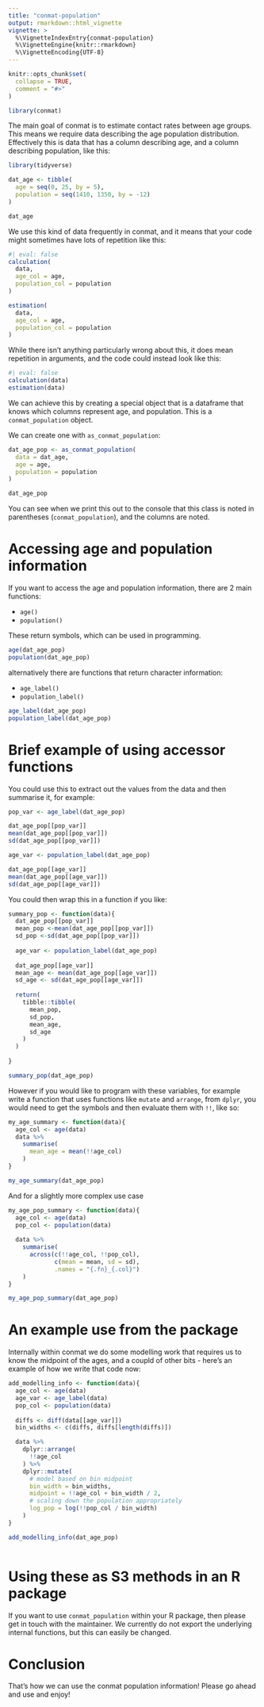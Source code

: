 ```yaml
---
title: "conmat-population"
output: rmarkdown::html_vignette
vignette: >
  %\VignetteIndexEntry{conmat-population}
  %\VignetteEngine{knitr::rmarkdown}
  %\VignetteEncoding{UTF-8}
---
```


```r
knitr::opts_chunk$set(
  collapse = TRUE,
  comment = "#>"
)
```

```r
library(conmat)
```

The main goal of conmat is to estimate contact rates between age groups. This means we require data describing the age population distribution. Effectively this is data that has a column describing age, and a column describing population, like this:

```r
library(tidyverse)

dat_age <- tibble(
  age = seq(0, 25, by = 5),
  population = seq(1410, 1350, by = -12)
)

dat_age
```

We use this kind of data frequently in conmat, and it means that your code might sometimes have lots of repetition like this:

```r
#| eval: false
calculation(
  data,
  age_col = age,
  population_col = population
)

estimation(
  data,
  age_col = age,
  population_col = population
)
```

While there isn't anything particularly wrong about this, it does mean repetition in arguments, and the code could instead look like this:

```r
#| eval: false
calculation(data)
estimation(data)
```

We can achieve this by creating a special object that is a dataframe that knows which columns represent age, and population. This is a `conmat_population` object.

We can create one with `as_conmat_population`:

```r
dat_age_pop <- as_conmat_population(
  data = dat_age,
  age = age,
  population = population
)

dat_age_pop
```

You can see when we print this out to the console that this class is noted in parentheses (`conmat_population`), and the columns are noted.

# Accessing age and population information

If you want to access the age and population information, there are 2 main functions:

- `age()`
- `population()`

These return symbols, which can be used in programming.

```r
age(dat_age_pop)
population(dat_age_pop)
```

alternatively there are functions that return character information:

- `age_label()`
- `population_label()`

```r
age_label(dat_age_pop)
population_label(dat_age_pop)
```

# Brief example of using accessor functions

You could use this to extract out the values from the data and then summarise it, for example:

```r
pop_var <- age_label(dat_age_pop)

dat_age_pop[[pop_var]]
mean(dat_age_pop[[pop_var]])
sd(dat_age_pop[[pop_var]])

age_var <- population_label(dat_age_pop)

dat_age_pop[[age_var]]
mean(dat_age_pop[[age_var]])
sd(dat_age_pop[[age_var]])
```

You could then wrap this in a function if you like:

```r
summary_pop <- function(data){
  dat_age_pop[[pop_var]]
  mean_pop <-mean(dat_age_pop[[pop_var]])
  sd_pop <-sd(dat_age_pop[[pop_var]])
  
  age_var <- population_label(dat_age_pop)
  
  dat_age_pop[[age_var]]
  mean_age <- mean(dat_age_pop[[age_var]])
  sd_age <- sd(dat_age_pop[[age_var]])
  
  return(
    tibble::tibble(
      mean_pop,
      sd_pop,
      mean_age,
      sd_age
    )
  )
  
}

summary_pop(dat_age_pop)
```


However if you would like to program with these variables, for example write a function that uses functions like `mutate` and `arrange`, from `dplyr`, you would need to get the symbols and then evaluate them with `!!`, like so:

```r
my_age_summary <- function(data){
  age_col <- age(data)
  data %>% 
    summarise(
      mean_age = mean(!!age_col)
    )
}

my_age_summary(dat_age_pop)
```

And for a slightly more complex use case

```r
my_age_pop_summary <- function(data){
  age_col <- age(data)
  pop_col <- population(data)
  
  data %>% 
    summarise(
      across(c(!!age_col, !!pop_col),
             c(mean = mean, sd = sd),
             .names = "{.fn}_{.col}")
    )
}

my_age_pop_summary(dat_age_pop)
```

# An example use from the package

Internally within conmat we do some modelling work that requires us to know the midpoint of the ages, and a coupld of other bits - here's an example of how we write that code now:

```r
add_modelling_info <- function(data){
  age_col <- age(data)
  age_var <- age_label(data)
  pop_col <- population(data)
  
  diffs <- diff(data[[age_var]])
  bin_widths <- c(diffs, diffs[length(diffs)])

  data %>%
    dplyr::arrange(
      !!age_col
    ) %>%
    dplyr::mutate(
      # model based on bin midpoint
      bin_width = bin_widths,
      midpoint = !!age_col + bin_width / 2,
      # scaling down the population appropriately
      log_pop = log(!!pop_col / bin_width)
    )
}

add_modelling_info(dat_age_pop)
 
```

# Using these as S3 methods in an R package

If you want to use `conmat_population` within your R package, then please get in touch with the maintainer. We currently do not export the underlying internal functions, but this can easily be changed.

# Conclusion

That's how we can use the conmat population information! Please go ahead and use and enjoy!